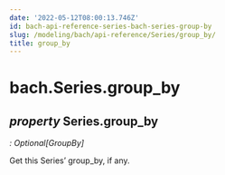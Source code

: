 ```yaml
---
date: '2022-05-12T08:00:13.746Z'
id: bach-api-reference-series-bach-series-group-by
slug: /modeling/bach/api-reference/Series/group_by/
title: group_by
---
```


# bach.Series.group_by

<div className="property">

## <span className="type-annotation"><em>property </em></span> <span className="additional-name">Series.</span><span className="name">group_by</span>

<span className="type-annotation"><em>

: Optional[GroupBy]

</em></span> 


<div className="content">

Get this Series’ group_by, if any.


</div>


</div>
